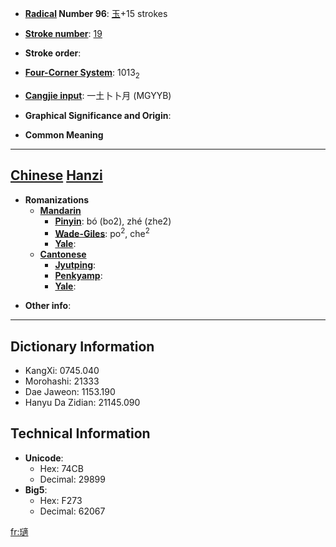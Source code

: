 * '''[[Wiktionary:Chinese radical index| Radical]] Number 96''': [[Wiktionary:Chinese radical index 玉|玉]]+15 strokes

* '''[[Wiktionary:Chinese total strokes index|Stroke number]]''': [[Wiktionary:Chinese total strokes index 19|19]]

* '''Stroke order''': 

* '''[[Wiktionary:Chinese four corner index|Four-Corner System]]''': 1013<sub>2</sub>

* '''[[Wiktionary:Chinese Cangjie index|Cangjie input]]''': 一土卜卜月 (MGYYB)

* '''Graphical Significance and Origin''': 

* '''Common Meaning'''

----

== [[Chinese]] [[Hanzi]] ==

* '''Romanizations'''
** '''[[Mandarin]]'''
*** '''[[Pinyin]]''': bó (bo2), zhé (zhe2)
*** '''[[Wade-Giles]]''': po<sup>2</sup>, che<sup>2</sup>
*** '''[[Yale]]''': 
** '''[[Cantonese]]'''
*** '''[[Jyutping]]''':
*** '''[[Penkyamp]]''': 
*** '''[[Yale]]''': 

* '''Other info''': 

----

== Dictionary Information ==

* KangXi: 0745.040
* Morohashi: 21333
* Dae Jaweon: 1153.190
* Hanyu Da Zidian: 21145.090

== Technical Information ==

* '''Unicode''':
** Hex: 74CB
** Decimal: 29899
* '''Big5''':
** Hex: F273
** Decimal: 62067

[[fr:瓋]]